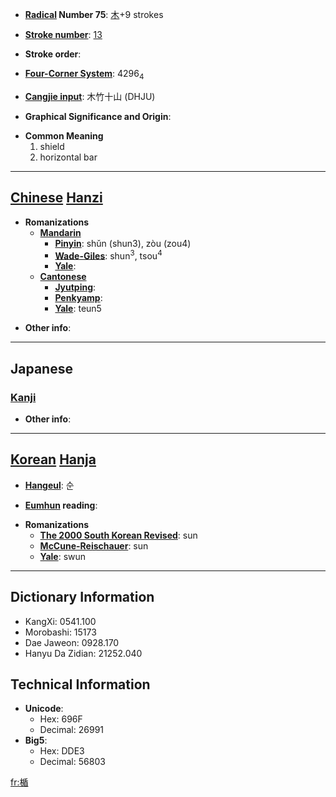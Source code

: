 * '''[[Wiktionary:Chinese radical index| Radical]] Number 75''': [[Wiktionary:Chinese radical index 木|木]]+9 strokes

* '''[[Wiktionary:Chinese total strokes index|Stroke number]]''': [[Wiktionary:Chinese total strokes index 13|13]]

* '''Stroke order''': 

* '''[[Wiktionary:Chinese four corner index|Four-Corner System]]''': 4296<sub>4</sub>

* '''[[Wiktionary:Chinese Cangjie index|Cangjie input]]''': 木竹十山 (DHJU)

* '''Graphical Significance and Origin''': 

* '''Common Meaning'''
*#shield
*# horizontal bar


----

== [[Chinese]] [[Hanzi]] ==

* '''Romanizations'''
** '''[[Mandarin]]'''
*** '''[[Pinyin]]''': shǔn (shun3), zòu (zou4)
*** '''[[Wade-Giles]]''': shun<sup>3</sup>, tsou<sup>4</sup>
*** '''[[Yale]]''': 
** '''[[Cantonese]]'''
*** '''[[Jyutping]]''':
*** '''[[Penkyamp]]''': 
*** '''[[Yale]]''': teun5

* '''Other info''': 

----

==Japanese==
===[[Kanji]]===
{{kanji|on readings=[[じゅん]] (jun)|kun readings=[[たて]] (tate)}}

* '''Other info''':  

----

== [[Korean]] [[Hanja]] ==

* '''[[Hangeul]]''': 순

* '''[[Eumhun]] reading''': 

* '''Romanizations'''
** '''[[The 2000 South Korean Revised Romanization|The 2000 South Korean Revised]]''': sun
** '''[[McCune-Reischauer]]''': sun
** '''[[Yale]]''': swun

----

== Dictionary Information ==

* KangXi: 0541.100
* Morobashi: 15173
* Dae Jaweon: 0928.170
* Hanyu Da Zidian: 21252.040

== Technical Information ==

* '''Unicode''':
** Hex: 696F
** Decimal: 26991
* '''Big5''':
** Hex: DDE3
** Decimal: 56803

[[fr:楯]]